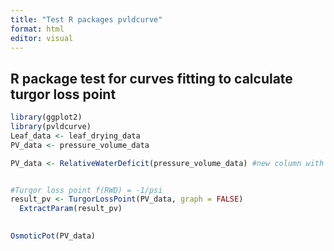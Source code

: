 ```yaml
---
title: "Test R packages pvldcurve"
format: html
editor: visual
---
```


## R package test for curves fitting to calculate turgor loss point

```r
library(ggplot2)
library(pvldcurve)
Leaf_data <- leaf_drying_data
PV_data <- pressure_volume_data

PV_data <- RelativeWaterDeficit(pressure_volume_data) #new column with RWD


#Turgor loss point f(RWD) = -1/psi
result_pv <- TurgorLossPoint(PV_data, graph = FALSE) 
  ExtractParam(result_pv)
  
```

```r
OsmoticPot(PV_data)
```
